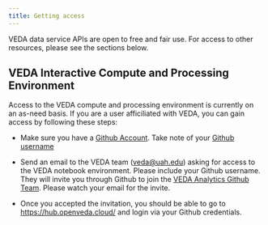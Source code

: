 ```yaml
---
title: Getting access
---
```


VEDA data service APIs are open to free and fair use. For access to other resources, please see the sections below.

## VEDA Interactive Compute and Processing Environment

Access to the VEDA compute and processing environment is currently on an as-need basis. If you are a user afficiliated with VEDA, you can gain access by following these steps:

* Make sure you have a [Github Account](https://docs.github.com/en/get-started/signing-up-for-github/signing-up-for-a-new-github-account). Take note of your [Github username](https://docs.github.com/en/account-and-profile/setting-up-and-managing-your-personal-account-on-github/managing-email-preferences/remembering-your-github-username-or-email)

* Send an email to the VEDA team ([veda@uah.edu](mailto:veda@uah.edu)) asking for access to the VEDA notebook environment. Please include your Github username. They will invite you through Github to join the [VEDA Analytics Github Team](https://github.com/veda-analytics-access/). Please watch your email for the invite.

* Once you accepted the invitation, you should be able to go to [https://hub.openveda.cloud/](https://hub.openveda.cloud/) and login via your Github credentials.